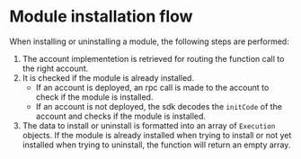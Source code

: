 # Module installation flow

When installing or uninstalling a module, the following steps are performed:

1. The account implementetion is retrieved for routing the function call to the right account.
2. It is checked if the module is already installed.
   - If an account is deployed, an rpc call is made to the account to check if the module is installed.
   - If an account is not deployed, the sdk decodes the `initCode` of the account and checks if the module is installed.
3. The data to install or uninstall is formatted into an array of `Execution` objects. If the module is already installed when trying to install or not yet installed when trying to uninstall, the function will return an empty array.
